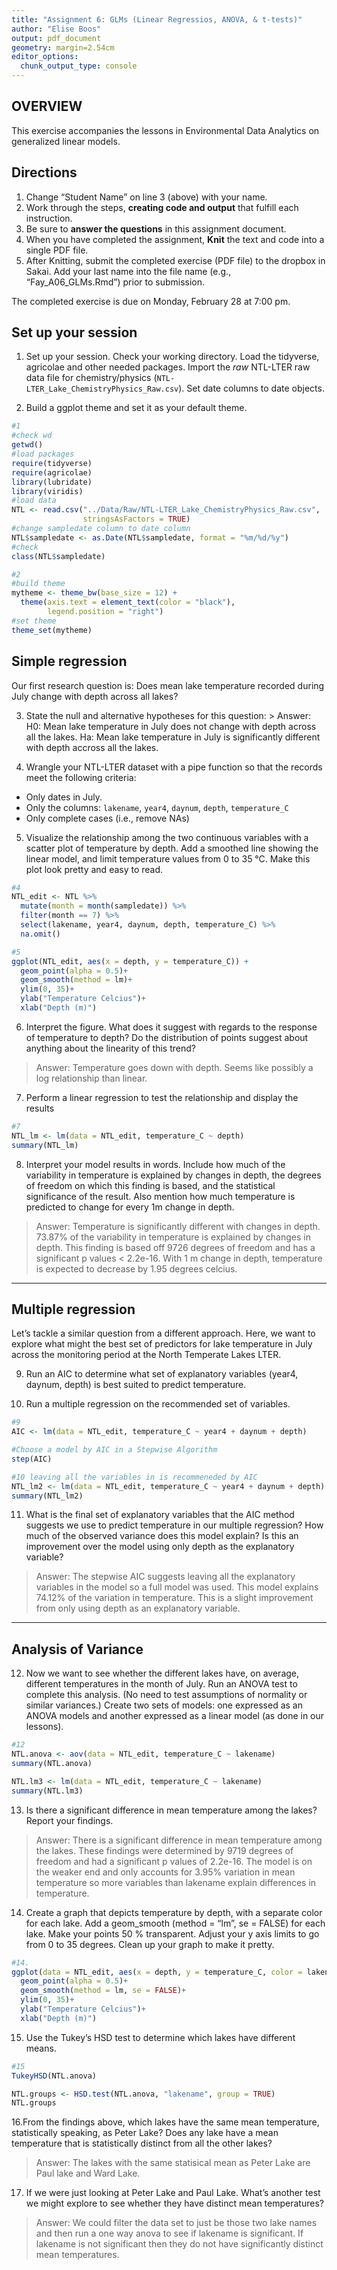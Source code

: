 ```yaml
---
title: "Assignment 6: GLMs (Linear Regressios, ANOVA, & t-tests)"
author: "Elise Boos"
output: pdf_document
geometry: margin=2.54cm
editor_options: 
  chunk_output_type: console
---
```


## OVERVIEW

This exercise accompanies the lessons in Environmental Data Analytics on generalized linear models. 

## Directions
1. Change "Student Name" on line 3 (above) with your name.
2. Work through the steps, **creating code and output** that fulfill each instruction.
3. Be sure to **answer the questions** in this assignment document.
4. When you have completed the assignment, **Knit** the text and code into a single PDF file.
5. After Knitting, submit the completed exercise (PDF file) to the dropbox in Sakai. Add your last name into the file name (e.g., "Fay_A06_GLMs.Rmd") prior to submission.

The completed exercise is due on Monday, February 28 at 7:00 pm.

## Set up your session 
1. Set up your session. Check your working directory. Load the tidyverse, agricolae and other needed packages. Import the *raw* NTL-LTER raw data file for chemistry/physics (`NTL-LTER_Lake_ChemistryPhysics_Raw.csv`). Set date columns to date objects.

2. Build a ggplot theme and set it as your default theme.

```r
#1
#check wd
getwd()
#load packages
require(tidyverse)
require(agricolae)
library(lubridate)
library(viridis)
#load data
NTL <- read.csv("../Data/Raw/NTL-LTER_Lake_ChemistryPhysics_Raw.csv", 
                stringsAsFactors = TRUE)
#change sampledate column to date column
NTL$sampledate <- as.Date(NTL$sampledate, format = "%m/%d/%y")
#check
class(NTL$sampledate)

#2
#build theme
mytheme <- theme_bw(base_size = 12) +
  theme(axis.text = element_text(color = "black"), 
        legend.position = "right")
#set theme
theme_set(mytheme)
```

## Simple regression
Our first research question is: Does mean lake temperature recorded during July change with depth across all lakes?

3. State the null and alternative hypotheses for this question:
> Answer:
H0: Mean lake temperature in July does not change with depth across all the lakes.
Ha: Mean lake temperature in July is significantly different with depth accross all the lakes. 


4.  Wrangle your NTL-LTER dataset with a pipe function so that the records meet the following criteria: 
 * Only dates in July. 
 * Only the columns: `lakename`, `year4`, `daynum`, `depth`, `temperature_C`
 * Only complete cases (i.e., remove NAs)

5. Visualize the relationship among the two continuous variables with a scatter plot of temperature by depth. Add a smoothed line showing the linear model, and limit temperature values from 0 to 35 °C. Make this plot look pretty and easy to read.

```r
#4
NTL_edit <- NTL %>%
  mutate(month = month(sampledate)) %>%
  filter(month == 7) %>%
  select(lakename, year4, daynum, depth, temperature_C) %>%
  na.omit()

#5
ggplot(NTL_edit, aes(x = depth, y = temperature_C)) +
  geom_point(alpha = 0.5)+
  geom_smooth(method = lm)+
  ylim(0, 35)+
  ylab("Temperature Celcius")+
  xlab("Depth (m)")


```


6. Interpret the figure. What does it suggest with regards to the response of temperature to depth? Do the distribution of points suggest about anything about the linearity of this trend?

> Answer: Temperature goes down with depth. Seems like possibly a log relationship than linear. 


7. Perform a linear regression to test the relationship and display the results

```r
#7
NTL_lm <- lm(data = NTL_edit, temperature_C ~ depth)
summary(NTL_lm)
```


8. Interpret your model results in words. Include how much of the variability in temperature is explained by changes in depth, the degrees of freedom on which this finding is based, and the statistical significance of the result. Also mention how much temperature is predicted to change for every 1m change in depth. 

> Answer: Temperature is significantly different with changes in depth. 73.87% of the variability in temperature is explained by changes in depth. This finding is based off 9726 degrees of freedom and has a significant p values < 2.2e-16. With 1 m change in depth, temperature is expected to decrease by 1.95 degrees celcius. 


---

## Multiple regression
Let's tackle a similar question from a different approach. Here, we want to explore what might the best set of predictors for lake temperature in July across the monitoring period at the North Temperate Lakes LTER. 


9. Run an AIC to determine what set of explanatory variables (year4, daynum, depth) is best suited to predict temperature.

10. Run a multiple regression on the recommended set of variables. 

```r
#9
AIC <- lm(data = NTL_edit, temperature_C ~ year4 + daynum + depth)

#Choose a model by AIC in a Stepwise Algorithm
step(AIC)

#10 leaving all the variables in is recommeneded by AIC
NTL_lm2 <- lm(data = NTL_edit, temperature_C ~ year4 + daynum + depth)
summary(NTL_lm2)
```

11. What is the final set of explanatory variables that the AIC method suggests we use to predict temperature in our multiple regression? How much of the observed variance does this model explain? Is this an improvement over the model using only depth as the explanatory variable?

> Answer: The stepwise AIC suggests leaving all the explanatory variables in the model so a full model was used. This model explains 74.12% of the variation in temperature. This is a slight improvement from only using depth as an explanatory variable. 



---
## Analysis of Variance

12. Now we want to see whether the different lakes have, on average, different temperatures in the month of July. Run an ANOVA test to complete this analysis. (No need to test assumptions of normality or similar variances.) Create two sets of models: one expressed as an ANOVA models and another expressed as a linear model (as done in our lessons).

```r
#12
NTL.anova <- aov(data = NTL_edit, temperature_C ~ lakename)
summary(NTL.anova)

NTL.lm3 <- lm(data = NTL_edit, temperature_C ~ lakename)
summary(NTL.lm3)
```

13. Is there a significant difference in mean temperature among the lakes? Report your findings. 

> Answer: There is a significant difference in mean temperature among the lakes. These findings were determined by 9719 degrees of freedom and had a significant p values of 2.2e-16. The model is on the weaker end and only accounts for 3.95% variation in mean temperature so more variables than lakename explain differences in temperature. 



14. Create a graph that depicts temperature by depth, with a separate color for each lake. Add a geom_smooth (method = "lm", se = FALSE) for each lake. Make your points 50 % transparent. Adjust your y axis limits to go from 0 to 35 degrees. Clean up your graph to make it pretty. 

```r
#14.
ggplot(data = NTL_edit, aes(x = depth, y = temperature_C, color = lakename))+
  geom_point(alpha = 0.5)+
  geom_smooth(method = lm, se = FALSE)+
  ylim(0, 35)+
  ylab("Temperature Celcius")+
  xlab("Depth (m)")

```

15. Use the Tukey's HSD test to determine which lakes have different means.

```r
#15
TukeyHSD(NTL.anova)

NTL.groups <- HSD.test(NTL.anova, "lakename", group = TRUE)
NTL.groups
```

16.From the findings above, which lakes have the same mean temperature, statistically speaking, as Peter Lake? Does any lake have a mean temperature that is statistically distinct from all the other lakes?

>Answer: The lakes with the same statisical mean as Peter Lake are Paul lake and Ward Lake.

 

17. If we were just looking at Peter Lake and Paul Lake. What's another test we might explore to see whether they have distinct mean temperatures? 

>Answer: We could filter the data set to just be those two lake names and then run a one way anova to see if lakename is significant. If lakename is not significant then they do not have significantly distinct mean temperatures.  


